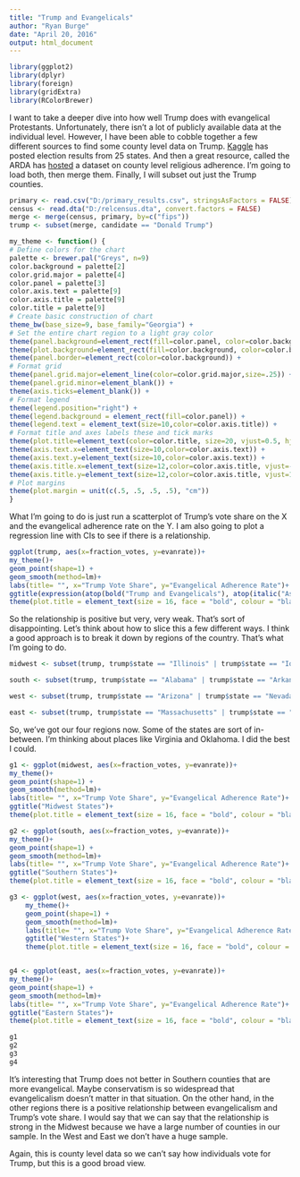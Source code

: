```yaml
---
title: "Trump and Evangelicals"
author: "Ryan Burge"
date: "April 20, 2016"
output: html_document
---
```




```r
library(ggplot2)
library(dplyr)
library(foreign)
library(gridExtra)
library(RColorBrewer)
```
I want to take a deeper dive into how well Trump does with evangelical Protestants. Unfortunately, there isn't a lot of publicly available data at the individual level. However, I have been able to cobble together a few different sources to find some county level data on Trump. [Kaggle](https://www.kaggle.com/benhamner/2016-us-election) has posted election results from 25 states. And then a great resource, called the ARDA has [hosted](http://www.thearda.com/Archive/Files/Descriptions/RCMSCY10.asp) a dataset on county level religious adherence. I'm going to load both, then merge them. Finally, I will subset out just the Trump counties. 

```r
primary <- read.csv("D:/primary_results.csv", stringsAsFactors = FALSE)
census <- read.dta("D:/relcensus.dta", convert.factors = FALSE)
merge <- merge(census, primary, by=c("fips"))
trump <- subset(merge, candidate == "Donald Trump")
```

```r
my_theme <- function() {
# Define colors for the chart
palette <- brewer.pal("Greys", n=9)
color.background = palette[2]
color.grid.major = palette[4]
color.panel = palette[3]
color.axis.text = palette[9]
color.axis.title = palette[9]
color.title = palette[9]
# Create basic construction of chart
theme_bw(base_size=9, base_family="Georgia") +
# Set the entire chart region to a light gray color
theme(panel.background=element_rect(fill=color.panel, color=color.background)) +
theme(plot.background=element_rect(fill=color.background, color=color.background)) +
theme(panel.border=element_rect(color=color.background)) +
# Format grid
theme(panel.grid.major=element_line(color=color.grid.major,size=.25)) +
theme(panel.grid.minor=element_blank()) +
theme(axis.ticks=element_blank()) +
# Format legend
theme(legend.position="right") +
theme(legend.background = element_rect(fill=color.panel)) +
theme(legend.text = element_text(size=10,color=color.axis.title)) +
# Format title and axes labels these and tick marks
theme(plot.title=element_text(color=color.title, size=20, vjust=0.5, hjust=0, face="bold")) +
theme(axis.text.x=element_text(size=10,color=color.axis.text)) +
theme(axis.text.y=element_text(size=10,color=color.axis.text)) +
theme(axis.title.x=element_text(size=12,color=color.axis.title, vjust=-1, face="italic")) +
theme(axis.title.y=element_text(size=12,color=color.axis.title, vjust=1.8, face="italic")) +
# Plot margins
theme(plot.margin = unit(c(.5, .5, .5, .5), "cm"))
}
```
What I'm going to do is just run a scatterplot of Trump's vote share on the X and the evangelical adherence rate on the Y. I am also going to plot a regression line with CIs to see if there is a relationship. 

```r
ggplot(trump, aes(x=fraction_votes, y=evanrate))+
my_theme()+
geom_point(shape=1) +
geom_smooth(method=lm)+
labs(title= "", x="Trump Vote Share", y="Evangelical Adherence Rate")+
ggtitle(expression(atop(bold("Trump and Evangelicals"), atop(italic("Association between Trump Vote Share and Evangelical Adherence"),""))))+
theme(plot.title = element_text(size = 16, face = "bold", colour = "black", vjust = 0.5, hjust=0.5))
```

So the relationship is positive but very, very weak. That's sort of disappointing. Let's think about how to slice this a few different ways. I think a good approach is to break it down by regions of the country. That's what I'm going to do. 

```r
midwest <- subset(trump, trump$state == "Illinois" | trump$state == "Iowa" | trump$state == "Michigan" | trump$state == "Missouri" | trump$state == "Ohio")

south <- subset(trump, trump$state == "Alabama" | trump$state == "Arkansas" | trump$state == "Florida" | trump$state == "Georgia" | trump$state == "Kentucky" | trump$state == "Louisiana" | trump$state == "Mississippi" | trump$state == "Tennessee" | trump$state == "Texas" | trump$state == "South Carolina")

west <- subset(trump, trump$state == "Arizona" | trump$state == "Nevada" | trump$state == "Utah" | trump$state == "Idaho")

east <- subset(trump, trump$state == "Massachusetts" | trump$state == "New Hampshire" | trump$state == "Vermont" | trump$state == "Virginia")
```

So, we've got our four regions now. Some of the states are sort of in-between. I'm thinking about places like Virginia and Oklahoma. I did the best I could. 

```r
g1 <- ggplot(midwest, aes(x=fraction_votes, y=evanrate))+
my_theme()+
geom_point(shape=1) +
geom_smooth(method=lm)+
labs(title= "", x="Trump Vote Share", y="Evangelical Adherence Rate")+
ggtitle("Midwest States")+
theme(plot.title = element_text(size = 16, face = "bold", colour = "black", vjust = 0.5, hjust=0.5)) +  theme(text=element_text(size=16, family="Georgia"))

g2 <- ggplot(south, aes(x=fraction_votes, y=evanrate))+
my_theme()+
geom_point(shape=1) +
geom_smooth(method=lm)+
labs(title= "", x="Trump Vote Share", y="Evangelical Adherence Rate")+
ggtitle("Southern States")+
theme(plot.title = element_text(size = 16, face = "bold", colour = "black", vjust = 0.5, hjust=0.5)) +  theme(text=element_text(size=16, family="Georgia"))

g3 <- ggplot(west, aes(x=fraction_votes, y=evanrate))+
    my_theme()+
    geom_point(shape=1) +
    geom_smooth(method=lm)+
    labs(title= "", x="Trump Vote Share", y="Evangelical Adherence Rate")+
    ggtitle("Western States")+
    theme(plot.title = element_text(size = 16, face = "bold", colour = "black", vjust = 0.5, hjust=0.5)) +  theme(text=element_text(size=16, family="Georgia"))


g4 <- ggplot(east, aes(x=fraction_votes, y=evanrate))+
my_theme()+
geom_point(shape=1) +
geom_smooth(method=lm)+
labs(title= "", x="Trump Vote Share", y="Evangelical Adherence Rate")+
ggtitle("Eastern States")+
theme(plot.title = element_text(size = 16, face = "bold", colour = "black", vjust = 0.5, hjust=0.5)) +  theme(text=element_text(size=16, family="Georgia"))
```
```r
g1
g2
g3
g4
```

It's interesting that Trump does not better in Southern counties that are more evangelical. Maybe conservatism is so widespread that evangelicalism doesn't matter in that situation. On the other hand, in the other regions there is a positive relationship between evangelicalism and Trump's vote share. I would say that we can say that the relationship is strong in the Midwest because we have a large number of counties in our sample. In the West and East we don't have a huge sample. 

Again, this is county level data so we can't say how individuals vote for Trump, but this is a good broad view.  
